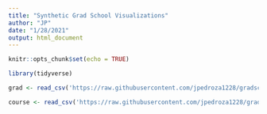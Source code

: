 ```yaml
---
title: "Synthetic Grad School Visualizations"
author: "JP"
date: "1/28/2021"
output: html_document
---
```


```r
knitr::opts_chunk$set(echo = TRUE)
```

```r
library(tidyverse)

grad <- read_csv('https://raw.githubusercontent.com/jpedroza1228/gradschool_dashboard/main/syn_grad.csv')

course <- read_csv('https://raw.githubusercontent.com/jpedroza1228/gradschool_dashboard/main/syn_course_data.csv')
```

